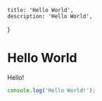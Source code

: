     title: 'Hello World',
    description: 'Hello World',
}


# Hello World

Hello!

```js
console.log('Hello World!');
```